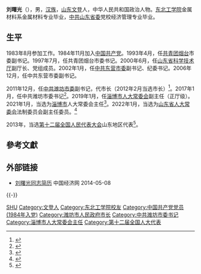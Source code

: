 '''刘曙光'''（{{bd|1962年|11月||catIdx=Liu刘}}），男，[[汉族|汉族]]，[[山东省|山东]][[文登区|文登]]人，中华人民共和国政治人物。[[东北工学院|东北工学院]]金属材料系金属材料专业毕业，[[中共山东省委|中共山东省委]]党校经济管理专业毕业。

== 生平 ==
1983年8月参加工作。1984年11月加入[[中国共产党|中国共产党]]。1993年4月，任[[中國共產主義青年團|共青团]][[烟台|烟台]]市委副书记。1997年7月，任共青团烟台市委书记。2000年6月，任[[山东省科学技术厅|山东省科学技术厅]]副厅长、党组成员。2002年1月，任[[中共东营市委|中共东营市委]]副书记、纪委书记。2006年12月，任中共东营市委副书记。

2011年12月，任[[中共潍坊市委|中共潍坊市委]]副书记，代市长（2012年2月当选市长）<ref>{{cite web|accessdate=2014-06-08|url=http://district.ce.cn/newarea/sddy/201202/15/t20120215_23075629.shtml|title=刘曙光当选潍坊市市长|publisher=中国经济网|archive-date=2019-01-26|archive-url=https://web.archive.org/web/20190126000955/http://district.ce.cn/newarea/sddy/201202/15/t20120215_23075629.shtml|dead-url=no}}</ref>。2017年1月，任中共潍坊市委书记<ref>{{cite news|title=刘曙光任山东潍坊市委书记，杜昌文不再担任|url=http://www.thepaper.cn/newsDetail_forward_1605385|accessdate=2017-02-05|work=澎湃新闻|archive-date=2019-04-20|archive-url=https://web.archive.org/web/20190420162744/http://www.thepaper.cn/newsDetail_forward_1605385|dead-url=no}}</ref>。2019年1月，任[[淄博市人大常委会|淄博市人大常委会]]副主任（正厅级）。2021年1月，当选为[[淄博市|淄博市]]人大常委会主任<ref>{{cite web|url=http://district.ce.cn/newarea/sddy/202101/29/t20210129_36271988.shtml|title=刘曙光当选淄博市人大常委会主任 马晓磊当选市长|publisher=中国经济网|accessdate=2021-01-29|archive-date=2021-01-29|archive-url=https://web.archive.org/web/20210129093209/http://district.ce.cn/newarea/sddy/202101/29/t20210129_36271988.shtml}}</ref>。2022年1月，当选为[[山东省人大常委会|山东省人大常委会]]法制委员会副主任委员。<ref>{{cite web |author1=掌上滨州 |title=重磅！佘春明、王文禄履新职！ |url=https://www.163.com/dy/article/GUO7EAG40514C3GD.html |website=NetEase |accessdate=2022-03-07 |archive-date=2022-03-07 |archive-url=https://web.archive.org/web/20220307023514/https://www.163.com/dy/article/GUO7EAG40514C3GD.html }}</ref>

2013年，当选[[第十二届全国人民代表大会|第十二届全国人民代表大会]]山东地区代表<ref>{{cite news|title=全国人大代表信息-刘曙光|url=http://210.82.31.1:8084/delegate/viewDelegate.action?dbid=121233|accessdate=2013-04-05|newspaper=全国人大网|archive-url=https://web.archive.org/web/20140714120719/http://www.npc.gov.cn/delegate/viewDelegate.action?dbid=121233|archive-date=2014-07-14|dead-url=yes}}</ref>。

== 參考文獻 ==
{{reflist}}

== 外部链接 ==
* [http://district.ce.cn/newarea/sddy/201202/06/t20120206_23048366_1.shtml  刘曙光同志简历] {{Wayback|url=http://district.ce.cn/newarea/sddy/201202/06/t20120206_23048366_1.shtml |date=20200715045847 }} 中国经济网 2014-05-08

{{-}}
{{start box}}
{{s-ppo|cpc}}
{{s-before|[[杜昌文|杜昌文]]}}
{{s-title|[[中国共产党潍坊市委员会|中国共产党潍坊市委员会]]书记|2017年1月—2018年12月}}
{{s-after|[[惠新安|惠新安]]}}
{{s-gov|prc}}
{{s-before|[[许立全|许立全]]}}
{{s-title|[[潍坊市人民政府|潍坊市人民政府]]市长|2013年1月-2017年1月}}
{{s-after|[[李宽端|李宽端]]}}
{{s-par|prc-lpc}}
{{s-before|[[尚龙江|尚龙江]]}}
{{s-title|[[潍坊市人民代表大会常务委员会|潍坊市人民代表大会常务委员会]]主任|2021年1月－2022年4月}}
{{s-after|[[田庆盈|田庆盈]]}}
{{end box}}

{{Authority control}}
{{DEFAULTSORT:Liu刘}}
[[Category:刘姓|SHU]]
[[Category:文登人|Category:文登人]]
[[Category:东北工学院校友|Category:东北工学院校友]]
[[Category:中国共产党党员_(1984年入党)|Category:中国共产党党员 (1984年入党)]]
[[Category:潍坊市人民政府市长|Category:潍坊市人民政府市长]]
[[Category:中共潍坊市委书记|Category:中共潍坊市委书记]]
[[Category:淄博市人大常委会主任|Category:淄博市人大常委会主任]]
[[Category:第十二届全国人大代表|Category:第十二届全国人大代表]]